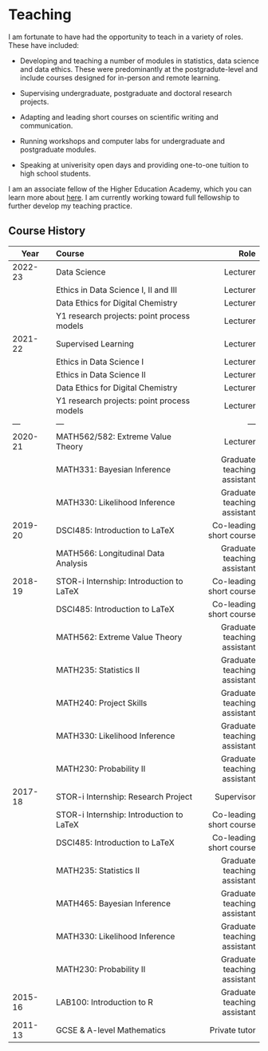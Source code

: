 # Teaching

I am fortunate to have had the opportunity to teach in a variety of roles. These have included:

- Developing and teaching a number of modules in statistics, data science and data ethics. These were predominantly at the postgradute-level and include courses designed for in-person and remote learning.

- Supervising undergraduate, postgraduate and doctoral research projects. 

- Adapting and leading short courses on scientific writing and communication.

- Running workshops and computer labs for undergraduate and postgraduate modules.

- Speaking at univerisity open days and providing one-to-one tuition to high school students.


I am an associate fellow of the Higher Education Academy, which you can learn more about [here](https://www.advance-he.ac.uk/fellowship/associate-fellowship). I am currently working toward full fellowship to further develop my teaching practice. 

## Course History

| Year    | Course                    |    Role   |
|---------|:-----------------------------|-----------:|
|2022-23  | Data Science                                | Lecturer  |
|         | Ethics in Data Science I, II and III        | Lecturer  |
|         | Data Ethics for Digital Chemistry           | Lecturer  |
|         | Y1 research projects: point process models  | Lecturer  |
|2021-22  | Supervised Learning                         | Lecturer  |
|         | Ethics in Data Science I                    | Lecturer  |
|         | Ethics in Data Science II                   | Lecturer  |
|         | Data Ethics for Digital Chemistry           | Lecturer  |
|         | Y1 research projects: point process models  | Lecturer  |
| ---     |  ---                      | ---       |
|2020-21  | MATH562/582: Extreme Value Theory | Lecturer |
|         | MATH331: Bayesian Inference  | Graduate teaching assistant|
|         | MATH330: Likelihood Inference | Graduate teaching assistant|
| 2019-20 | DSCI485: Introduction to LaTeX   |	Co-leading short course|
|         | MATH566: Longitudinal Data Analysis | Graduate teaching assistant|
| 2018-19 |	STOR-i Internship: Introduction to LaTeX  |	Co-leading short course|
|         | DSCI485: Introduction to LaTeX   |	Co-leading short course|
|         | MATH562: Extreme Value Theory |	Graduate teaching assistant|
|         |	MATH235: Statistics II	| Graduate teaching assistant|
|         |	MATH240: Project Skills   |	Graduate teaching assistant|
|         |	MATH330: Likelihood Inference   |	Graduate teaching assistant|
|         |	MATH230: Probability II   |	Graduate teaching assistant|
| 2017-18 |	STOR-i Internship: Research Project |	Supervisor|
|         | STOR-i Internship: Introduction to LaTeX  |	Co-leading short course|
|         |	DSCI485: Introduction to LaTeX   |	Co-leading short course|
|         |	MATH235: Statistics II	   |Graduate teaching assistant|
|         |	MATH465: Bayesian Inference   |	Graduate teaching assistant|
|         |	MATH330: Likelihood Inference   |	Graduate teaching assistant|
|         |	MATH230: Probability II   |	Graduate teaching assistant|
| 2015-16 |	LAB100: Introduction to R   |	Graduate teaching assistant|
| 2011-13 | GCSE & A-level Mathematics | Private tutor |

